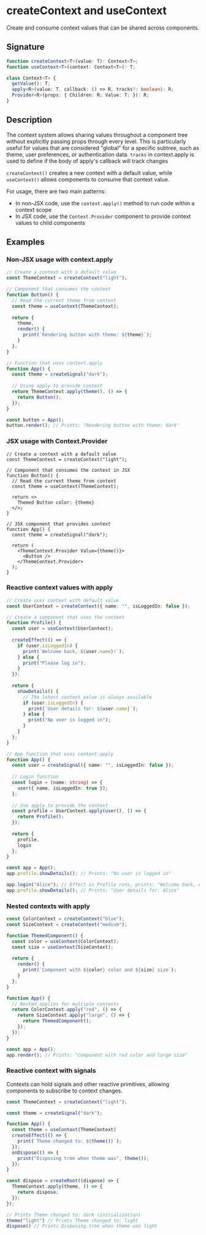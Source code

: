 # createContext and useContext

Create and consume context values that can be shared across components.

## Signature

```ts
function createContext<T>(value: T): Context<T>;
function useContext<T>(context: Context<T>): T;

class Context<T> {
  getValue(): T;
  apply<R>(value: T, callback: () => R, tracks?: boolean): R;
  Provider<R>(props: { Children: R; Value: T; }): R;
}
```

## Description

The context system allows sharing values throughout a component tree without explicitly passing props through every level. This is particularly useful for values that are considered "global" for a specific subtree, such as theme, user preferences, or authentication data.
`tracks` in context.apply is used to define if the body of apply's callback will track changes

`createContext()` creates a new context with a default value, while `useContext()` allows components to consume that context value.


For usage, there are two main patterns:
- In non-JSX code, use the `context.apply()` method to run code within a context scope
- In JSX code, use the `Context.Provider` component to provide context values to child components

## Examples

### Non-JSX usage with context.apply

```ts
// Create a context with a default value
const ThemeContext = createContext("light");

// Component that consumes the context
function Button() {
  // Read the current theme from context
  const theme = useContext(ThemeContext);
  
  return {
    theme,
    render() {
      print(`Rendering button with theme: ${theme}`);
    }
  };
}

// Function that uses context.apply
function App() {
  const theme = createSignal("dark");
  
  // Using apply to provide context
  return ThemeContext.apply(theme(), () => {
    return Button();
  });
}

const button = App();
button.render(); // Prints: "Rendering button with theme: dark"
```

### JSX usage with Context.Provider

```tsx
// Create a context with a default value
const ThemeContext = createContext("light");

// Component that consumes the context in JSX
function Button() {
  // Read the current theme from context
  const theme = useContext(ThemeContext);
  
  return <>
    Themed Button color: {theme}
  </>;
}

// JSX component that provides context
function App() {
  const theme = createSignal("dark");
  
  return (
    <ThemeContext.Provider Value={theme()}>
      <Button />
    </ThemeContext.Provider>
  );
}
```

### Reactive context values with apply

```ts
// Create user context with default value
const UserContext = createContext({ name: "", isLoggedIn: false });

// Create a component that uses the context
function Profile() {
  const user = useContext(UserContext);
  
  createEffect(() => {
    if (user.isLoggedIn) {
      print(`Welcome back, ${user.name}!`);
    } else {
      print("Please log in");
    }
  });
  
  return {
    showDetails() {
      // The latest context value is always available
      if (user.isLoggedIn) {
        print(`User details for: ${user.name}`);
      } else {
        print("No user is logged in");
      }
    }
  };
}

// App function that uses context.apply
function App() {
  const user = createSignal({ name: "", isLoggedIn: false });
  
  // Login function
  const login = (name: string) => {
    user({ name, isLoggedIn: true });
  };
  
  // Use apply to provide the context
  const profile = UserContext.apply(user(), () => {
    return Profile();
  });
  
  return {
    profile,
    login
  };
}

const app = App();
app.profile.showDetails(); // Prints: "No user is logged in"

app.login("Alice"); // Effect in Profile runs, prints: "Welcome back, Alice!"
app.profile.showDetails(); // Prints: "User details for: Alice"
```

### Nested contexts with apply

```ts
const ColorContext = createContext("blue");
const SizeContext = createContext("medium");

function ThemedComponent() {
  const color = useContext(ColorContext);
  const size = useContext(SizeContext);
  
  return {
    render() {
      print(`Component with ${color} color and ${size} size`);
    }
  };
}

function App() {
  // Nested applies for multiple contexts
  return ColorContext.apply("red", () => {
    return SizeContext.apply("large", () => {
      return ThemedComponent();
    });
  });
}

const app = App();
app.render(); // Prints: "Component with red color and large size"
```

### Reactive context with signals

Contexts can hold signals and other reactive primitives, allowing components to subscribe to context changes.

```ts
const ThemeContext = createContext("light");

const theme = createSignal("dark");

function App() {
  const theme = useContext(ThemeContext)
  createEffect(() => {
    print(`Theme changed to: ${theme()}`);
  });
  onDispose(() => {
    print("Disposing tree when theme was", theme());
  });
}

const dispose = createRoot((dispose) => {
  ThemeContext.apply(theme, () => {
    return dispose;
  });
});

// Prints Theme changed to: dark (initialization)
theme("light") // Prints Theme changed to: light
dispose() // Prints Disposing tree when theme was light
```



